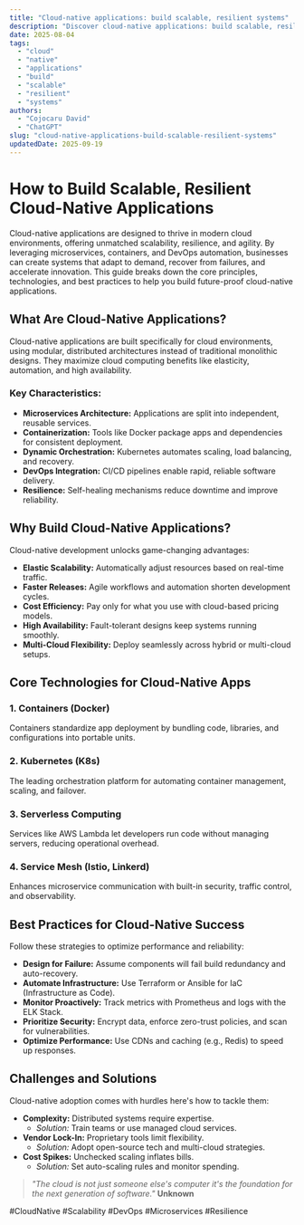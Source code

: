 ```yaml
---
title: "Cloud-native applications: build scalable, resilient systems"
description: "Discover cloud-native applications: build scalable, resilient systems with this in-depth guide, providing actionable insights and practical tips to boost your knowledge and results."
date: 2025-08-04
tags:
  - "cloud"
  - "native"
  - "applications"
  - "build"
  - "scalable"
  - "resilient"
  - "systems"
authors:
  - "Cojocaru David"
  - "ChatGPT"
slug: "cloud-native-applications-build-scalable-resilient-systems"
updatedDate: 2025-09-19
---
```


# How to Build Scalable, Resilient Cloud-Native Applications  

Cloud-native applications are designed to thrive in modern cloud environments, offering unmatched scalability, resilience, and agility. By leveraging microservices, containers, and DevOps automation, businesses can create systems that adapt to demand, recover from failures, and accelerate innovation. This guide breaks down the core principles, technologies, and best practices to help you build future-proof cloud-native applications.  

## What Are Cloud-Native Applications?  

Cloud-native applications are built specifically for cloud environments, using modular, distributed architectures instead of traditional monolithic designs. They maximize cloud computing benefits like elasticity, automation, and high availability.  

### Key Characteristics:  

- **Microservices Architecture:** Applications are split into independent, reusable services.  
- **Containerization:** Tools like Docker package apps and dependencies for consistent deployment.  
- **Dynamic Orchestration:** Kubernetes automates scaling, load balancing, and recovery.  
- **DevOps Integration:** CI/CD pipelines enable rapid, reliable software delivery.  
- **Resilience:** Self-healing mechanisms reduce downtime and improve reliability.  

## Why Build Cloud-Native Applications?  

Cloud-native development unlocks game-changing advantages:  

- **Elastic Scalability:** Automatically adjust resources based on real-time traffic.  
- **Faster Releases:** Agile workflows and automation shorten development cycles.  
- **Cost Efficiency:** Pay only for what you use with cloud-based pricing models.  
- **High Availability:** Fault-tolerant designs keep systems running smoothly.  
- **Multi-Cloud Flexibility:** Deploy seamlessly across hybrid or multi-cloud setups.  

## Core Technologies for Cloud-Native Apps  

### 1. Containers (Docker)  
Containers standardize app deployment by bundling code, libraries, and configurations into portable units.  

### 2. Kubernetes (K8s)  
The leading orchestration platform for automating container management, scaling, and failover.  

### 3. Serverless Computing  
Services like AWS Lambda let developers run code without managing servers, reducing operational overhead.  

### 4. Service Mesh (Istio, Linkerd)  
Enhances microservice communication with built-in security, traffic control, and observability.  

## Best Practices for Cloud-Native Success  

Follow these strategies to optimize performance and reliability:  

- **Design for Failure:** Assume components will fail build redundancy and auto-recovery.  
- **Automate Infrastructure:** Use Terraform or Ansible for IaC (Infrastructure as Code).  
- **Monitor Proactively:** Track metrics with Prometheus and logs with the ELK Stack.  
- **Prioritize Security:** Encrypt data, enforce zero-trust policies, and scan for vulnerabilities.  
- **Optimize Performance:** Use CDNs and caching (e.g., Redis) to speed up responses.  

## Challenges and Solutions  

Cloud-native adoption comes with hurdles here's how to tackle them:  

- **Complexity:** Distributed systems require expertise.  
  - *Solution:* Train teams or use managed cloud services.  
- **Vendor Lock-In:** Proprietary tools limit flexibility.  
  - *Solution:* Adopt open-source tech and multi-cloud strategies.  
- **Cost Spikes:** Unchecked scaling inflates bills.  
  - *Solution:* Set auto-scaling rules and monitor spending.  

> *"The cloud is not just someone else's computer it's the foundation for the next generation of software."*   **Unknown**  

#CloudNative #Scalability #DevOps #Microservices #Resilience
